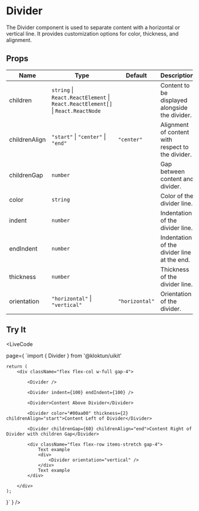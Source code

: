 
# Divider

The Divider component is used to separate content with a horizontal or vertical line. It provides customization options for color, thickness, and alignment.

## Props

| Name           | Type                                     | Default   | Description                                                            |
|----------------|------------------------------------------|-----------|------------------------------------------------------------------------|
| children       | `string` \| `React.ReactElement` \| `React.ReactElement[]` \| `React.ReactNode` |           | Content to be displayed alongside the divider. |
| childrenAlign  | `"start"` \| `"center"` \| `"end"`       | `"center"` | Alignment of content with respect to the divider. |
| childrenGap    | `number`                                 |           | Gap between content and divider. |
| color          | `string`                                |           | Color of the divider line. |
| indent         | `number`                                |           | Indentation of the divider line. |
| endIndent      | `number`                                |           | Indentation of the divider line at the end. |
| thickness      | `number`                                |           | Thickness of the divider line. |
| orientation    | `"horizontal"` \| `"vertical"`           | `"horizontal"` | Orientation of the divider. |


## Try It

<LiveCode 

  page={
`import { Divider } from '@kloktun/uikit'

    return (
        <div className="flex flex-col w-full gap-4">
            
            <Divider />

            <Divider indent={100} endIndent={100} />
            
            <Divider>Content Above Divider</Divider>
            
            <Divider color="#00aa00" thickness={2} childrenAlign="start">Content Left of Divider</Divider>

            <Divider childrenGap={60} childrenAlign="end">Content Right of Divider with children Gap</Divider>

            <div className="flex flex-row items-stretch gap-4">
                Text example
                <div>
                    <Divider orientation="vertical" />
                </div>
                Text example
            </div>

        </div>
    );
}`
  }
/>
